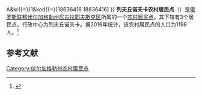 {{Infobox Settlement
| official_name = 列夫丘诺夫卡农村居民点
| native_name = Левчуновское сельское поселение
| settlement_type = [[农村居民点|农村居民点]]
| subdivision_type = [[国家|国家]]
| subdivision_type1 = [[州_(俄罗斯)|州]]
| subdivision_type2 = [[区_(苏联)|区]]
| subdivision_name = {{RUS}}
| subdivision_name1 = [[伏尔加格勒州|伏尔加格勒州]]
| subdivision_name2 = [[尼古拉耶夫斯克区|尼古拉耶夫斯克区]]
| seat_type = 行政中心
| seat = 列夫丘诺夫卡
| population_as_of=2016
| population_footnotes = <ref name=stat />
| population_total = 1198
| coordinates_display = inline,title
| latd = 50 | latm = 07 | lats = 13 | latNS = N
| longd = 45 | longm = 42 | longs = 23 | longEW = E
| timezone = [[莫斯科时间|MSK]]
| utc_offset = +3
| blank_name = [[俄罗斯市政土地区划代码|OKTMO编码]]
| blank_info = [http://classif.spb.ru/classificators/view/tma.php?st{{=}}A&kr{{=}}1&kod{{=}}18636416 18636416]
}}
'''列夫丘诺夫卡农村居民点'''（{{lang-ru|Левчуновское сельское поселение}}）是[[俄罗斯联邦|俄罗斯联邦]][[伏尔加格勒州|伏尔加格勒州]][[尼古拉耶夫斯克区|尼古拉耶夫斯克区]]所属的一个[[农村居民点|农村居民点]]。其下辖有3个居民点，行政中心为列夫丘诺夫卡。据2016年统计，该农村居民点的人口为1198人。<ref name=stat>{{cite web | url = http://www.gks.ru/free_doc/doc_2016/bul_dr/mun_obr2016.rar | title = Численность населения Российской Федерации по муниципальным образованиям на 1 января 2016 года | language = ru | accessdate = 2016-12-19 | archive-date = 2019-05-13 | archive-url = https://web.archive.org/web/20190513150350/http://www.gks.ru/free_doc/doc_2016/bul_dr/mun_obr2016.rar | dead-url = no }}</ref>

== 参考文献 ==
{{reflist}}

{{Russia-stub}}

[[Category:伏尔加格勒州农村居民点|Category:伏尔加格勒州农村居民点]]
